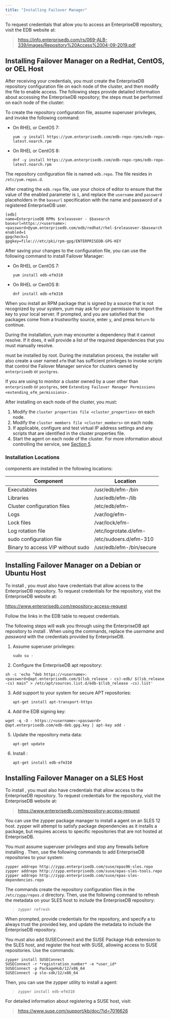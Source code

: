 ```yaml
---
title: "Installing Failover Manager"
---
```


<div id="installing_efm" class="registered_link"></div>


To request credentials that allow you to access an EnterpriseDB repository, visit the EDB website at:

> <https://info.enterprisedb.com/rs/069-ALB-339/images/Repository%20Access%2004-09-2019.pdf>

<div id="linux_installation" class="registered_link"></div>



## Installing Failover Manager on a RedHat, CentOS, or OEL Host

After receiving your credentials, you must create the EnterpriseDB repository configuration file on each node of the cluster, and then modify the file to enable access. The following steps provide detailed information about accessing the EnterpriseDB repository; the steps must be performed on each node of the cluster:

To create the repository configuration file, assume superuser privileges, and invoke the following command:

  - On RHEL or CentOS 7:
    
    `yum -y install https://yum.enterprisedb.com/edb-repo-rpms/edb-repo-latest.noarch.rpm`

  - On RHEL or CentOS 8:
    
    `dnf -y install https://yum.enterprisedb.com/edb-repo-rpms/edb-repo-latest.noarch.rpm`

The repository configuration file is named `edb.repo`. The file resides in `/etc/yum.repos.d`.

After creating the `edb.repo` file, use your choice of editor to ensure that the value of the enabled parameter is `1`, and replace the `username` and `password` placeholders in the `baseurl` specification with the name and password of a registered EnterpriseDB user.

``` text
[edb]
name=EnterpriseDB RPMs $releasever - $basearch
baseurl=https://<username>:<password>@yum.enterprisedb.com/edb/redhat/rhel-$releasever-$basearch
enabled=1
gpgcheck=1
gpgkey=file:///etc/pki/rpm-gpg/ENTERPRISEDB-GPG-KEY
```

After saving your changes to the configuration file, you can use the following command to install Failover Manager:

  - On RHEL or CentOS 7:
    
    `yum install edb-efm310`

  - On RHEL or CentOS 8:
    
    `dnf install edb-efm310`

When you install an RPM package that is signed by a source that is not recognized by your system, yum may ask for your permission to import the key to your local server. If prompted, and you are satisfied that the packages come from a trustworthy source, enter `y`, and press `Return` to continue.

During the installation, yum may encounter a dependency that it cannot resolve. If it does, it will provide a list of the required dependencies that you must manually resolve.

must be installed by root. During the installation process, the installer will also create a user named `efm` that has sufficient privileges to invoke scripts that control the Failover Manager service for clusters owned by `enterprisedb` or `postgres`.

If you are using to monitor a cluster owned by a user other than `enterprisedb` or `postgres`, see `Extending Failover Manager Permissions <extending_efm_permissions>` .

After installing on each node of the cluster, you must:

1.  Modify the `cluster properties file <cluster_properties>` on each node.
2.  Modify the `cluster members file <cluster_members>` on each node.
3.  If applicable, configure and test virtual IP address settings and any scripts that are identified in the cluster properties file.
4.  Start the agent on each node of the cluster. For more information about controlling the service, see [Section 5](#controlling-the-failover-manager-service).

### Installation Locations

components are installed in the following locations:

| Component                         | Location                 |
| --------------------------------- | ------------------------ |
| Executables                       | /usr/edb/efm-/bin        |
| Libraries                         | /usr/edb/efm-/lib        |
| Cluster configuration files       | /etc/edb/efm-            |
| Logs                              | /var/log/efm-            |
| Lock files                        | /var/lock/efm-           |
| Log rotation file                 | /etc/logrotate.d/efm-    |
| sudo configuration file           | /etc/sudoers.d/efm-310   |
| Binary to access VIP without sudo | /usr/edb/efm-/bin/secure |

<div id="installing_debian_ubuntu" class="registered_link"></div>



## Installing Failover Manager on a Debian or Ubuntu Host

To install , you must also have credentials that allow access to the EnterpriseDB repository. To request credentials for the repository, visit the EnterpriseDB website at:

<https://www.enterprisedb.com/repository-access-request>

Follow the links in the EDB table to request credentials.

The following steps will walk you through using the EnterpriseDB apt repository to install . When using the commands, replace the *username* and *password* with the credentials provided by EnterpriseDB.

1.  Assume superuser privileges:
    
    `sudo su -`

2.  Configure the EnterpriseDB apt repository:

<!-- end list -->

``` text
sh -c 'echo “deb https://<username>:<password>@apt.enterprisedb.com/$(lsb_release - cs)-edb/ $(lsb_release -cs) main” > /etc/apt/sources.list.d/edb-$(lsb_release -cs).list'
```

3.  Add support to your system for secure APT repositories:
    
    `apt-get install apt-transport-https`

4.  Add the EDB signing key:

<!-- end list -->

``` text
wget -q -O - https://<username>:<password>
@apt.enterprisedb.com/edb-deb.gpg.key | apt-key add -
```

5.  Update the repository meta data:
    
    `apt-get update`

6.  Install :
    
    `apt-get install edb-efm310`

<div id="sles_installation" class="registered_link"></div>



## Installing Failover Manager on a SLES Host

To install , you must also have credentials that allow access to the EnterpriseDB repository. To request credentials for the repository, visit the EnterpriseDB website at:

> <https://www.enterprisedb.com/repository-access-request>

You can use the zypper package manager to install a agent on an SLES 12 host. zypper will attempt to satisfy package dependencies as it installs a package, but requires access to specific repositories that are not hosted at EnterpriseDB.

You must assume superuser privileges and stop any firewalls before installing . Then, use the following commands to add EnterpriseDB repositories to your system:

``` text
zypper addrepo http://zypp.enterprisedb.com/suse/epas96-sles.repo
zypper addrepo http://zypp.enterprisedb.com/suse/epas-sles-tools.repo
zypper addrepo http://zypp.enterprisedb.com/suse/epas-sles-dependencies.repo
```

The commands create the repository configuration files in the `/etc/zypp/repos.d` directory. Then, use the following command to refresh the metadata on your SLES host to include the EnterpriseDB repository:

> `zypper refresh`

When prompted, provide credentials for the repository, and specify a to always trust the provided key, and update the metadata to include the EnterpriseDB repository.

You must also add SUSEConnect and the SUSE Package Hub extension to the SLES host, and register the host with SUSE, allowing access to SUSE repositories. Use the commands:

``` text
zypper install SUSEConnect
SUSEConnect -r *registration_number* -e *user_id*
SUSEConnect -p PackageHub/12/x86_64
SUSEConnect -p sle-sdk/12/x86_64
```

Then, you can use the zypper utility to install a agent:

> `zypper install edb-efm310`

For detailed information about registering a SUSE host, visit:

> <https://www.suse.com/support/kb/doc/?id=7016626>
